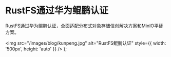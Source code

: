 # RustFS通过华为鲲鹏认证

RustFS通过华为鲲鹏认证，全面适配分布式对象存储信创解决方案和MinIO平替方案。


  <img
    src="/images/blog/kunpeng.jpg" 
    alt="RustFS鲲鹏认证"
    style={{ width: '500px', height: 'auto' }} 
  />
);

<MyImage /> 